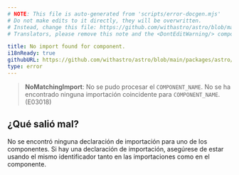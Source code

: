 ```yaml
---
# NOTE: This file is auto-generated from 'scripts/error-docgen.mjs'
# Do not make edits to it directly, they will be overwritten.
# Instead, change this file: https://github.com/withastro/astro/blob/main/packages/astro/src/core/errors/errors-data.ts
# Translators, please remove this note and the <DontEditWarning/> component.

title: No import found for component.
i18nReady: true
githubURL: https://github.com/withastro/astro/blob/main/packages/astro/src/core/errors/errors-data.ts
type: error
---
```


> **NoMatchingImport**: No se pudo procesar el `COMPONENT_NAME`. No se ha encontrado ninguna importación coincidente para `COMPONENT_NAME`. (E03018)

## ¿Qué salió mal?

No se encontró ninguna declaración de importación para uno de los componentes. Si hay una declaración de importación, asegúrese de estar usando el mismo identificador tanto en las importaciones como en el componente.
